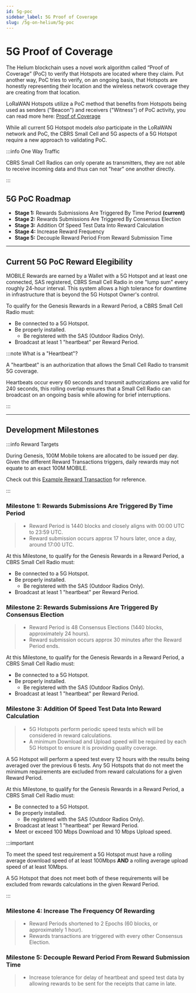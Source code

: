 ```yaml
---
id: 5g-poc
sidebar_label: 5G Proof of Coverage
slug: /5g-on-helium/5g-poc
---
```



# 5G Proof of Coverage

The Helium blockchain uses a novel work algorithm called “Proof of Coverage” (PoC) to verify that
Hotspots are located where they claim. Put another way, PoC tries to verify, on an ongoing basis,
that Hotspots are honestly representing their location and the wireless network coverage they are
creating from that location.

LoRaWAN Hotspots utilize a PoC method that benefits from Hotspots being used as senders ("Beacon")
and receivers ("Witness") of PoC activity, you can read more here:
[Proof of Coverage](./blockchain/proof-of-coverage)

While all current 5G Hotspot models _also_ participate in the LoRaWAN network and PoC, the CBRS
Small Cell and 5G aspects of a 5G Hotspot require a new approach to validating PoC.

:::info One Way Traffic

CBRS Small Cell Radios can only operate as transmitters, they are not able to receive incoming data
and thus can not "hear" one another directly.

:::

## 5G PoC Roadmap

- **Stage 1:** Rewards Submissions Are Triggered By Time Period **(current)**
- **Stage 2:** Rewards Submissions Are Triggered By Consensus Election
- **Stage 3:** Addition Of Speed Test Data Into Reward Calculation
- **Stage 4:** Increase Reward Frequency
- **Stage 5:** Decouple Reward Period From Reward Submission Time


---

## Current 5G PoC Reward Elegibility

MOBILE Rewards are earned by a Wallet with a 5G Hotspot and at least one connected, SAS registered,
CBRS Small Cell Radio in one "lump sum" every roughly 24-hour interval. This system allows a high
tolerance for downtime in infrastructure that is beyond the 5G Hotspot Owner's control.

To qualify for the Genesis Rewards in a Reward Period, a CBRS Small Cell Radio must:

- Be connected to a 5G Hotspot.
- Be properly installed.
  - Be registered with the SAS (Outdoor Radios Only).
- Broadcast at least 1 "heartbeat" per Reward Period.

:::note What is a "Heartbeat"?

A "heartbeat" is an authorization that allows the Small Cell Radio to transmit 5G coverage.

Heartbeats occur every 60 seconds and transmit authorizations are valid for 240 seconds, this
rolling overlap ensures that a Small Cell Radio can broadcast on an ongoing basis while allowing for
brief interruptions.

:::

---

## Development Milestones

:::info Reward Targets

During Genesis, 100M Mobile tokens are allocated to be issued per day. Given the different Reward
Transactions triggers, daily rewards may not equate to an exact 100M MOBILE.

Check out this
[Example Reward Transaction](https://explorer.helium.com/txns/0n4TO_2W14rrsGt-nxBTotiHFCFukkO04QoXIxaOtAY)
for reference.

:::

### Milestone 1: Rewards Submissions Are Triggered By Time Period

> - Reward Period is 1440 blocks and closely aligns with 00:00 UTC to 23:59 UTC.
> - Reward submission occurs approx 17 hours later, once a day, around 17:00 UTC.

At this Milestone, to qualify for the Genesis Rewards in a Reward Period, a CBRS Small Cell Radio
must:

- Be connected to a 5G Hotspot.
- Be properly installed.
  - Be registered with the SAS (Outdoor Radios Only).
- Broadcast at least 1 "heartbeat" per Reward Period.

### Milestone 2: Rewards Submissions Are Triggered By Consensus Election

> - Reward Period is 48 Consensus Elections (1440 blocks, approximately 24 hours).
> - Reward submission occurs approx 30 minutes after the Reward Period ends.

At this Milestone, to qualify for the Genesis Rewards in a Reward Period, a CBRS Small Cell Radio
must:

- Be connected to a 5G Hotspot.
- Be properly installed.
  - Be registered with the SAS (Outdoor Radios Only).
- Broadcast at least 1 "heartbeat" per Reward Period.

### Milestone 3: Addition Of Speed Test Data Into Reward Calculation

> - 5G Hotspots perform periodic speed tests which will be considered in reward calculations.
> - A minimum Download and Upload speed will be required by each 5G Hotspot to ensure it is
>   providing quality coverage.

A 5G Hotspot will perform a speed test every 12 hours with the results being averaged over the
previous 6 tests. Any 5G Hotspots that do not meet the minimum requirements are excluded from reward
calculations for a given Reward Period.

At this Milestone, to qualify for the Genesis Rewards in a Reward Period, a CBRS Small Cell Radio
must:

- Be connected to a 5G Hotspot.
- Be properly installed.
  - Be registered with the SAS (Outdoor Radios Only).
- Broadcast at least 1 "heartbeat" per Reward Period.
- Meet or exceed 100 Mbps Download and 10 Mbps Upload speed.

:::important

To meet the speed test requirement a 5G Hotspot must have a rolling average download speed of at
least 100Mbps **AND** a rolling average upload speed of at least 10Mbps.

A 5G Hotspot that does not meet both of these requirements will be excluded from rewards
calculations in the given Reward Period.

:::

### Milestone 4: Increase The Frequency Of Rewarding

> - Reward Periods shortened to 2 Epochs (60 blocks, or approximately 1 hour).
> - Rewards transactions are triggered with every other Consensus Election.

### Milestone 5: Decouple Reward Period From Reward Submission Time

> - Increase tolerance for delay of heartbeat and speed test data by allowing rewards to be sent for
>   the receipts that came in late.
